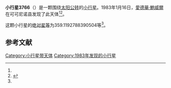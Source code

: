 {{Infobox planet
| bgcolour = #FFFFC0
| name = 3766 Junepatterson
| symbol = 
| image = 
| caption = 
| discovery = yes
| discovery_ref = 
| discoverer = [[愛德華·鮑威爾|愛德華·鮑威爾]]
| discovery_site = [[可可尼诺县|可可尼诺县]] 
| discovered = 1983年1月16日
| designations = yes
| mp_name = 
| named_after = 
| alt_names = 1983 BF/ 1961 GA / 1966 CC / 1976 YG7 / 1981 TB3 / 1981 VA3 / A915 FC
| mp_category = [[外小行星带|外小行星带]]
| orbit_ref = <ref name="a">[http://ssd.jpl.nasa.gov/sbdb.cgi?sstr=3766 3766 Junepatterson] {{Wayback|url=http://ssd.jpl.nasa.gov/sbdb.cgi?sstr=3766 |date=20210109094251 }}，小行星數據庫瀏覽器（JPL Small-Body Database Browser）－[[美国国家航空航天局|美国国家航空航天局]]喷气推进实验室</ref>
| epoch = 2456400.5 (2013年4月18日更新)
| aphelion = {{convert|3.577545292347041|AU|km|3|abbr=on|lk=out}}
| perihelion = {{convert|2.890331578699207|AU|km|3|abbr=on}}
| semimajor = {{convert|3.233938435523124|AU|km|3|abbr=on}}
| eccentricity = 0.106250278
| period = 2124.203152 [[日|日]]<br />5.82[[儒略年|儒略年]]
| avg_speed = 
| inclination = 1.482302588742133
| asc_node = 129.1264861667388
| mean_anomaly = 
| arg_peri = 359.1192788390504
| satellites = 
| physical_characteristics = yes
| dimensions = 
| mass = 
| density = 
| surface_grav = 
| escape_velocity = 
| sidereal_day = 
| axial_tilt = 
| pole_ecliptic_lat = 
| pole_ecliptic_lon = 
| albedo = 
| temperatures= 
| temp_name1 = 
| mean_temp_1 = 
| max_temp_1 = 
| temp_name2 = 
| max_temp_2 = 
| spectral_type = 
| abs_magnitude = 359.1192788390504
}}

'''小行星3766'''（{{lang-en|3766 Junepatterson}}）是一颗围绕[[太阳|太阳]][[公转|公转]]的[[小行星|小行星]]。1983年1月16日，[[愛德華·鮑威爾|愛德華·鮑威爾]]在可可尼诺县发现了此天体<ref name="a" /><ref>{{cite news|title=小行星列表|url=http://cfa-www.harvard.edu/iau/lists/NumberedMPs.txt|accessdate=2013-07-08|newspaper=哈佛大学|archive-date=2008-05-17|archive-url=https://web.archive.org/web/20080517010638/http://cfa-www.harvard.edu/iau/lists/NumberedMPs.txt|dead-url=no}}</ref>。

这颗小行星的[[绝对星等|绝对星等]]为359.1192788390504等<ref name="a" />。

==参考文献==
{{reflist}}
{{Minor Planet Number|[[小行星3765|小行星3765]]|[[小行星3767|小行星3767]]}}

{{小天体}}

[[Category:小行星带天体|Category:小行星带天体]]
[[Category:1983年发现的小行星|Category:1983年发现的小行星]]

{{asteroid-stub}}